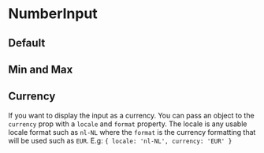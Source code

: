 
<Meta title="Forms|NumberInput" component={NumberInput} />

# NumberInput

<Props of={NumberInput} />

## Default

<Preview>
  <Story name="Default">
    <NumberInput onChange={action('Input changed')} />
  </Story>
</Preview>

## Min and Max

<Preview>
  <Story name="Min and Max">
    <NumberInput min={5} max={10} defaultValue={5} onChange={action('Input changed')} />
  </Story>
</Preview>

## Currency

If you want to display the input as a currency. You can pass an object to the `currency` prop
with a `locale` and `format` property. The locale is any usable locale format such as `nl-NL`
where the `format` is the currency formatting that will be used such as `EUR`. E.g:
`{ locale: 'nl-NL', currency: 'EUR' }`

<Preview>
  <Story name="Currency">
    <NumberInput currency={{locale: 'nl-NL', format: 'USD'}} onChange={action('Input changed')} />
  </Story>
</Preview>